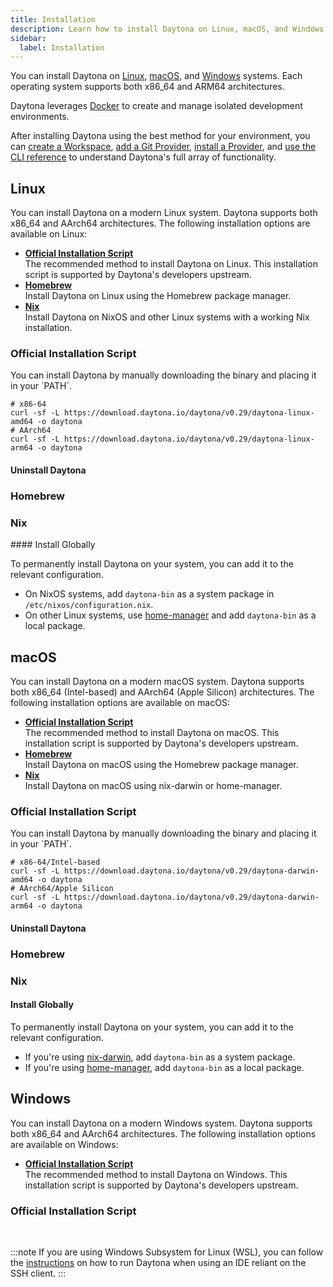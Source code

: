 ```yaml
---
title: Installation
description: Learn how to install Daytona on Linux, macOS, and Windows.
sidebar:
  label: Installation
---
```




You can install Daytona on [Linux](#linux), [macOS](#macos), and [Windows](#windows) systems.
Each operating system supports both x86_64 and ARM64 architectures.

Daytona leverages [Docker](https://docs.docker.com/engine/install/) to create and manage isolated development environments.

After installing Daytona using the best method for your environment, you can [create a Workspace](/usage/workspaces#create-a-workspace), [add a Git Provider](/configuration/git-providers#add-a-git-provider), [install a Provider](/configuration/providers#install-a-provider), and [use the CLI reference](/reference/cli) to understand Daytona's full array of functionality.

## Linux

You can install Daytona on a modern Linux system.
Daytona supports both x86_64 and AArch64 architectures.
The following installation options are available on Linux:

- **[Official Installation Script](#official-installation-script)**  
   The recommended method to install Daytona on Linux.
  This installation script is supported by Daytona's developers upstream.
- **[Homebrew](#homebrew)**  
   Install Daytona on Linux using the Homebrew package manager.
- **[Nix](#nix)**  
   Install Daytona on NixOS and other Linux systems with a working Nix installation.

### Official Installation Script

<ScriptUnix />

<Aside type="note">
You can install Daytona by manually downloading the binary and placing it in your `PATH`.

```shell
# x86-64
curl -sf -L https://download.daytona.io/daytona/v0.29/daytona-linux-amd64 -o daytona
# AArch64
curl -sf -L https://download.daytona.io/daytona/v0.29/daytona-linux-arm64 -o daytona
```

</Aside>

#### Uninstall Daytona

<UninstallUnix />

### Homebrew

<Homebrew />

### Nix

<Nix />
#### Install Globally

To permanently install Daytona on your system, you can add it to the relevant configuration.

- On NixOS systems, add `daytona-bin` as a system package in `/etc/nixos/configuration.nix`.
- On other Linux systems, use [home-manager](https://github.com/nix-community/home-manager) and add `daytona-bin` as a local package.

## macOS

You can install Daytona on a modern macOS system.
Daytona supports both x86_64 (Intel-based) and AArch64 (Apple Silicon) architectures.
The following installation options are available on macOS:

- **[Official Installation Script](#official-installation-script-1)**  
   The recommended method to install Daytona on macOS.
  This installation script is supported by Daytona's developers upstream.
- **[Homebrew](#homebrew-1)**  
   Install Daytona on macOS using the Homebrew package manager.
- **[Nix](#nix-1)**  
   Install Daytona on macOS using nix-darwin or home-manager.

### Official Installation Script

<ScriptUnix />

<Aside type="note">
You can install Daytona by manually downloading the binary and placing it in your `PATH`.

```shell
# x86-64/Intel-based
curl -sf -L https://download.daytona.io/daytona/v0.29/daytona-darwin-amd64 -o daytona
# AArch64/Apple Silicon
curl -sf -L https://download.daytona.io/daytona/v0.29/daytona-darwin-arm64 -o daytona
```

</Aside>

#### Uninstall Daytona

<UninstallMacOS />

### Homebrew

<Homebrew />

### Nix

<Nix />

#### Install Globally

To permanently install Daytona on your system, you can add it to the relevant configuration.

- If you're using [nix-darwin](https://github.com/LnL7/nix-darwin), add `daytona-bin` as a system package.
- If you're using [home-manager](https://github.com/nix-community/home-manager), add `daytona-bin` as a local package.

## Windows

You can install Daytona on a modern Windows system.
Daytona supports both x86_64 and AArch64 architectures.
The following installation options are available on Windows:

- **[Official Installation Script](#official-installation-script-2)**  
   The recommended method to install Daytona on Windows.
  This installation script is supported by Daytona's developers upstream.

### Official Installation Script

<ScriptPowerShell />

<br />

:::note
If you are using Windows Subsystem for Linux (WSL), you can follow the [instructions](https://github.com/daytonaio/daytona/issues/282) on how to run Daytona when using an IDE reliant on the SSH client.
:::
